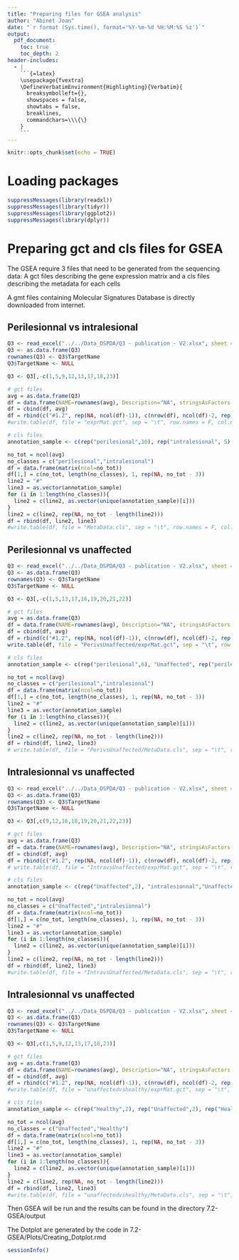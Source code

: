 ```yaml
---
title: "Preparing files for GSEA analysis"
author: "Abinet Joan"
date: "`r format (Sys.time(), format='%Y-%m-%d %H:%M:%S %z')`"
output:
  pdf_document:
    toc: true
    toc_depth: 2
header-includes:
  - |
    ```{=latex}
    \usepackage{fvextra}
    \DefineVerbatimEnvironment{Highlighting}{Verbatim}{
      breaksymbolleft={}, 
      showspaces = false,
      showtabs = false,
      breaklines,
      commandchars=\\\{\}
    }
    ```
---
```



```r
knitr::opts_chunk$set(echo = TRUE)
```

# Loading packages
```r
suppressMessages(library(readxl))
suppressMessages(library(tidyr))
suppressMessages(library(ggplot2))
suppressMessages(library(dplyr))
```

# Preparing gct and cls files for GSEA
The GSEA require 3 files that need to be generated from the sequencing data: A gct files describing the gene expression matrix and a cls files describing the metadata for each cells

A gmt files containing Molecular Signatures Database is directly downloaded from internet.

## Perilesionnal vs intralesional

```r
Q3 <- read_excel("../../Data_DSPDA/Q3 - publication - V2.xlsx", sheet = "TargetCountMatrix")
Q3 <- as.data.frame(Q3)
rownames(Q3) <- Q3$TargetName
Q3$TargetName <- NULL

Q3 <- Q3[,-c(1,5,9,12,13,17,18,23)]
```


```r
# gct files
avg = as.data.frame(Q3)
df = data.frame(NAME=rownames(avg), Description="NA", stringsAsFactors = F)
df = cbind(df, avg)
df = rbind(c("#1.2", rep(NA, ncol(df)-1)), c(nrow(df), ncol(df)-2, rep(NA, ncol(df)-2)), colnames(df), df)
#write.table(df, file = "exprMat.gct", sep = "\t", row.names = F, col.names = F, na = "", quote = F)
```

```r
# cls files
annotation_sample <- c(rep("perilesional",10), rep("intralesional", 5), "perilesional")

no_tot = ncol(avg)
no_classes = c("perilesional","intralesional")
df = data.frame(matrix(ncol=no_tot))
df[1,] = c(no_tot, length(no_classes), 1, rep(NA, no_tot - 3))
line2 = "#"
line3 = as.vector(annotation_sample)
for (i in 1:length(no_classes)){
  line2 = c(line2, as.vector(unique(annotation_sample)[i]))
}
line2 = c(line2, rep(NA, no_tot - length(line2)))
df = rbind(df, line2, line3)
#write.table(df, file = "MetaData.cls", sep = "\t", row.names = F, col.names = F, na = "", quote = F)
```

## Perilesionnal vs unaffected
```r
Q3 <- read_excel("../../Data_DSPDA/Q3 - publication - V2.xlsx", sheet = "TargetCountMatrix")
Q3 <- as.data.frame(Q3)
rownames(Q3) <- Q3$TargetName
Q3$TargetName <- NULL

Q3 <- Q3[,-c(1,5,13,17,16,19,20,21,22)]
```

```r
# gct files
avg = as.data.frame(Q3)
df = data.frame(NAME=rownames(avg), Description="NA", stringsAsFactors = F)
df = cbind(df, avg)
df = rbind(c("#1.2", rep(NA, ncol(df)-1)), c(nrow(df), ncol(df)-2, rep(NA, ncol(df)-2)), colnames(df), df)
write.table(df, file = "PerivsUnaffected/exprMat.gct", sep = "\t", row.names = F, col.names = F, na = "", quote = F)
```

```r
# cls files
annotation_sample <- c(rep("perilesional",6), "Unaffected", rep("perilesional",2),"Unaffected", rep("perilesional",2), rep("Unaffected",2), "perilesional")

no_tot = ncol(avg)
no_classes = c("perilesional","intralesional")
df = data.frame(matrix(ncol=no_tot))
df[1,] = c(no_tot, length(no_classes), 1, rep(NA, no_tot - 3))
line2 = "#"
line3 = as.vector(annotation_sample)
for (i in 1:length(no_classes)){
  line2 = c(line2, as.vector(unique(annotation_sample)[i]))
}
line2 = c(line2, rep(NA, no_tot - length(line2)))
df = rbind(df, line2, line3)
# write.table(df, file = "PerivsUnaffected/MetaData.cls", sep = "\t", row.names = F, col.names = F, na = "", quote = F)
```



## Intralesionnal vs unaffected
```r
Q3 <- read_excel("../../Data_DSPDA/Q3 - publication - V2.xlsx", sheet = "TargetCountMatrix")
Q3 <- as.data.frame(Q3)
rownames(Q3) <- Q3$TargetName
Q3$TargetName <- NULL

Q3 <- Q3[,c(9,12,16,18,19,20,21,22,23)]
```

```r
# gct files
avg = as.data.frame(Q3)
df = data.frame(NAME=rownames(avg), Description="NA", stringsAsFactors = F)
df = cbind(df, avg)
df = rbind(c("#1.2", rep(NA, ncol(df)-1)), c(nrow(df), ncol(df)-2, rep(NA, ncol(df)-2)), colnames(df), df)
# write.table(df, file = "IntravsUnaffected/exprMat.gct", sep = "\t", row.names = F, col.names = F, na = "", quote = F)
```

```r
# cls files
annotation_sample <- c(rep("Unaffected",2), "intralesionnal","Unaffected", rep("intralesionnal",4), "Unaffected")

no_tot = ncol(avg)
no_classes = c("Unaffected","intralesionnal")
df = data.frame(matrix(ncol=no_tot))
df[1,] = c(no_tot, length(no_classes), 1, rep(NA, no_tot - 3))
line2 = "#"
line3 = as.vector(annotation_sample)
for (i in 1:length(no_classes)){
  line2 = c(line2, as.vector(unique(annotation_sample)[i]))
}
line2 = c(line2, rep(NA, no_tot - length(line2)))
df = rbind(df, line2, line3)
#write.table(df, file = "IntravsUnaffected/MetaData.cls", sep = "\t", row.names = F, col.names = F, na = "", quote = F)
```


## Intralesionnal vs unaffected
```r
Q3 <- read_excel("../../Data_DSPDA/Q3 - publication - V2.xlsx", sheet = "TargetCountMatrix")
Q3 <- as.data.frame(Q3)
rownames(Q3) <- Q3$TargetName
Q3$TargetName <- NULL

Q3 <- Q3[,c(1,5,9,12,13,17,18,23)]
```

```r
# gct files
avg = as.data.frame(Q3)
df = data.frame(NAME=rownames(avg), Description="NA", stringsAsFactors = F)
df = cbind(df, avg)
df = rbind(c("#1.2", rep(NA, ncol(df)-1)), c(nrow(df), ncol(df)-2, rep(NA, ncol(df)-2)), colnames(df), df)
#write.table(df, file = "unaffectedvshealthy/exprMat.gct", sep = "\t", row.names = F, col.names = F, na = "", quote = F)
```

```r
# cls files
annotation_sample <- c(rep("Healthy",2), rep("Unaffected",2), rep("Healthy",2), rep("Unaffected",2))

no_tot = ncol(avg)
no_classes = c("Unaffected","Healthy")
df = data.frame(matrix(ncol=no_tot))
df[1,] = c(no_tot, length(no_classes), 1, rep(NA, no_tot - 3))
line2 = "#"
line3 = as.vector(annotation_sample)
for (i in 1:length(no_classes)){
  line2 = c(line2, as.vector(unique(annotation_sample)[i]))
}
line2 = c(line2, rep(NA, no_tot - length(line2)))
df = rbind(df, line2, line3)
#write.table(df, file = "unaffectedvshealthy/MetaData.cls", sep = "\t", row.names = F, col.names = F, na = "", quote = F)
```

Then GSEA will be run and the results can be found in the directory 7.2-GSEA/output

The Dotplot are generated by the code in 7.2-GSEA/Plots/Creating_Dotplot.rmd

```r
sessionInfo()
```


